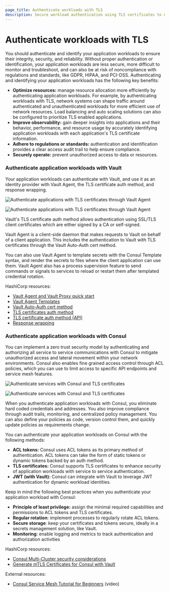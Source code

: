```yaml
---
page_title: Authenticate workloads with TLS
description: Secure workload authentication using TLS certificates to ensure data integrity and confidentiality.
---
```


# Authenticate workloads with TLS

You should authenticate and identify your application workloads to ensure their integrity, security, and reliability. Without proper authentication or identification, your application workloads are less secure, more difficult to monitor and troubleshoot, and can also be at risk of noncompliance with regulations and standards, like GDPR, HIPAA, and PCI-DSS. Authenticating and identifying your application workloads has the following key benefits:

- **Optimize resources:** manage resource allocation more efficiently by authenticating application workloads. For example, by authenticating workloads with TLS, network systems can shape traffic around authenticated and unauthenticated workloads for more efficient use of network resources. Load balancing and auto scaling solutions can also be configured to prioritize TLS enabled applications.
- **Improve observability:** gain deeper insights into applications and their behavior, performance, and resource usage by accurately identifying application workloads with each application's TLS certificate information.
- **Adhere to regulations or standards:** authentication and identification provides a clear access audit trail to help ensure compliance.
- **Securely operate:** prevent unauthorized access to data or resources.

### Authenticate application workloads with Vault

Your application workloads can authenticate with Vault, and use it as an
identity provider with Vault Agent, the TLS certificate auth method, and
response wrapping.

<ImageConfig hideBorder caption="Authenticate applications with TLS certificates through Vault Agent">

![Authenticate applications with TLS certificates through Vault Agent](/img/well-architected/diagram-authenticate-tls.png#light-theme-only)

</ImageConfig>

<ImageConfig hideBorder>

![Authenticate applications with TLS certificates through Vault Agent](/img/well-architected/diagram-authenticate-tls-dark.png#dark-theme-only)

</ImageConfig>

Vault's TLS certificate auth method allows authentication using SSL/TLS client
certificates which are either signed by a CA or self-signed.

Vault Agent is a client-side daemon that makes requests to Vault on behalf of a
client application. This includes the authentication to Vault with TLS
certificates through the Vault Auto-Auth cert method.

You can also use Vault Agent to template secrets with the Consul Template
syntax, and render the secrets to files where the client application can use
them. Vault Agent also has a process supervision feature to send commands or
signals to services to reload or restart them after templated credential
rotation.

HashiCorp resources:

- [Vault Agent and Vault Proxy quick start](/vault/tutorials/vault-agent/agent-quick-start)
- [Vault Agent Templates](/vault/tutorials/vault-agent/agent-templates)
- [Vault Auto-Auth cert method](/vault/docs/agent-and-proxy/autoauth/methods/cert)
- [TLS certificates auth method](/vault/docs/auth/cert)
- [TLS certificate auth method (API)](/vault/api-docs/auth/cert)
- [Response wrapping](/vault/docs/concepts/response-wrapping)
	
### Authenticate application workloads with Consul

You can implement a zero trust security model by authenticating and authorizing
all service to service communications with Consul to mitigate unauthorized
access and lateral movement within your network environments. Consul also
enables fine grained access control through ACL policies, which you can use to
limit access to specific API endpoints and service mesh features.

<ImageConfig hideBorder caption="Authenticate services with Consul and TLS certificates">

![Authenticate services with Consul and TLS certificates](/img/well-architected/diagram-secure-cluster-tls-consul.png#light-theme-only)

</ImageConfig>

<ImageConfig hideBorder>

![Authenticate services with Consul and TLS certificates](/img/well-architected/diagram-secure-cluster-tls-consul-dark.png#dark-theme-only)

</ImageConfig>

When you authenticate application workloads with Consul, you eliminate hard
coded credentials and addresses. You also improve compliance through audit
trails, monitoring, and centralized policy management. You can also define your
policies as code, version control them, and quickly update policies as
requirements change.

You can authenticate your application workloads on Consul with the following
methods:

- **ACL tokens:** Consul uses ACL tokens as its primary method of authentication. ACL tokens can take the form of static tokens or dynamic tokens backed by an auth method.
- **TLS certificates:** Consul supports TLS certificates to enhance security of application workloads with  service to service authentication.
- **JWT (with Vault):** Consul can integrate with Vault to leverage JWT authentication for dynamic workload identities.

Keep in mind the following best practices when you authenticate your application
workload with Consul:

- **Principle of least privilege:** assign the minimal required capabilities and permissions to ACL tokens and TLS certificates.
- **Regular rotation**: implement processes to regularly rotate ACL tokens.
- **Secure storage**: keep your certificates and tokens secure, ideally in a secrets management solution, like Vault.
- **Monitoring**: enable logging and metrics to track authentication and authorization activities

HashiCorp resources:

- [Consul Multi-Cluster security considerations](/consul/tutorials/production-multi-cluster/multi-security#tls-best-practices)
- [Generate mTLS Certificates for Consul with Vault](/consul/tutorials/operate-consul/vault-pki-consul-secure-tls)

External resources:

- [Consul Service Mesh Tutorial for Beginners](https://youtu.be/s3I1kKKfjtQ) (video)